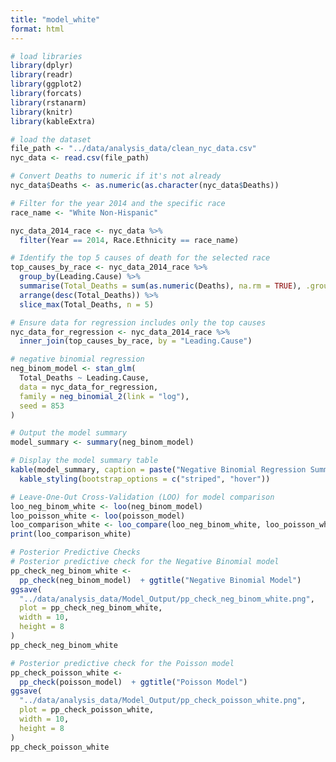```yaml
---
title: "model_white"
format: html
---
```


```r
# load libraries
library(dplyr)
library(readr)
library(ggplot2)
library(forcats)
library(rstanarm)
library(knitr)
library(kableExtra)
```

```r
# load the dataset 
file_path <- "../data/analysis_data/clean_nyc_data.csv"
nyc_data <- read.csv(file_path)

```

```r
# Convert Deaths to numeric if it's not already
nyc_data$Deaths <- as.numeric(as.character(nyc_data$Deaths))

# Filter for the year 2014 and the specific race
race_name <- "White Non-Hispanic" 

nyc_data_2014_race <- nyc_data %>%
  filter(Year == 2014, Race.Ethnicity == race_name)

# Identify the top 5 causes of death for the selected race
top_causes_by_race <- nyc_data_2014_race %>%
  group_by(Leading.Cause) %>%
  summarise(Total_Deaths = sum(as.numeric(Deaths), na.rm = TRUE), .groups = 'drop') %>%
  arrange(desc(Total_Deaths)) %>%
  slice_max(Total_Deaths, n = 5)

# Ensure data for regression includes only the top causes
nyc_data_for_regression <- nyc_data_2014_race %>%
  inner_join(top_causes_by_race, by = "Leading.Cause")

```

```r
# negative binomial regression
neg_binom_model <- stan_glm(
  Total_Deaths ~ Leading.Cause,
  data = nyc_data_for_regression,
  family = neg_binomial_2(link = "log"),
  seed = 853
)

# Output the model summary
model_summary <- summary(neg_binom_model)

# Display the model summary table
kable(model_summary, caption = paste("Negative Binomial Regression Summary for", race_name)) %>%
  kable_styling(bootstrap_options = c("striped", "hover"))
```

```r
# Leave-One-Out Cross-Validation (LOO) for model comparison
loo_neg_binom_white <- loo(neg_binom_model)
loo_poisson_white <- loo(poisson_model)
loo_comparison_white <- loo_compare(loo_neg_binom_white, loo_poisson_white)
print(loo_comparison_white)
```

```r
# Posterior Predictive Checks
# Posterior predictive check for the Negative Binomial model
pp_check_neg_binom_white <-
  pp_check(neg_binom_model)  + ggtitle("Negative Binomial Model")
ggsave(
  "../data/analysis_data/Model_Output/pp_check_neg_binom_white.png",
  plot = pp_check_neg_binom_white,
  width = 10,
  height = 8
)
pp_check_neg_binom_white

# Posterior predictive check for the Poisson model
pp_check_poisson_white <-
  pp_check(poisson_model)  + ggtitle("Poisson Model")
ggsave(
  "../data/analysis_data/Model_Output/pp_check_poisson_white.png",
  plot = pp_check_poisson_white,
  width = 10,
  height = 8
)
pp_check_poisson_white
```